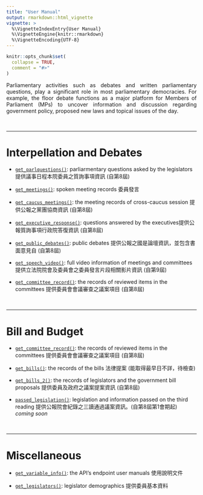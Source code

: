```yaml
---
title: "User Manual"
output: rmarkdown::html_vignette
vignette: >
  %\VignetteIndexEntry{User Manual}
  %\VignetteEngine{knitr::rmarkdown}
  %\VignetteEncoding{UTF-8}
---
```


```r
knitr::opts_chunk$set(
  collapse = TRUE,
  comment = "#>"
)
```

<div style="text-align: justify">

Parliamentary activities such as debates and written parliamentary questions, play a significant role in most parliamentary democracies. For example, the floor debate
functions as a major platform for Members of Parliament (MPs) to uncover information and discussion regarding government policy, proposed new laws and topical issues of the
day. 

</div>

<br> 

-----

# Interpellation and Debates

- [`get_parlquestions()`](https://davidycliao.github.io/legisTaiwan/reference/get_parlquestions.html): parliarmentary questions asked by the legislators 提供議事日程本院委員之質詢事項資訊 (自第8屆)

- [`get_meetings()`](https://davidycliao.github.io/legisTaiwan/reference/get_bills.html): spoken meeting records 委員發言

- [`get_caucus_meetings()`](https://davidycliao.github.io/legisTaiwan/reference/get_caucus_meetings.html): the meeting records of cross-caucus session 提供公報之黨團協商資訊 (自第8屆)

- [`get_executive_response()`](https://davidycliao.github.io/legisTaiwan/reference/get_executive_response.html): questions answered by the executives提供公報質詢事項行政院答復資訊 (自第8屆)

- [`get_public_debates()`](https://davidycliao.github.io/legisTaiwan/reference/get_public_debates.html): public debates 提供公報之國是論壇資訊，並包含書面意見自 (自第8屆)

- [`get_speech_video()`](https://davidycliao.github.io/legisTaiwan/reference/get_speech_video.html): full video information of meetings and committees 提供立法院院會及委員會之委員發言片段相關影片資訊 (自第9屆)

- [`get_committee_record()`](https://davidycliao.github.io/legisTaiwan/reference/get_speech_video.html): the records of reviewed items in the committees 提供委員會會議審查之議案項目 (自第8屆)

<br> 

-----

# Bill and Budget

- [`get_committee_record()`](https://davidycliao.github.io/legisTaiwan/reference/get_speech_video.html): the records of reviewed items in the committees 提供委員會會議審查之議案項目 (自第8屆)

- [`get_bills()`](https://davidycliao.github.io/legisTaiwan/reference/get_bills.html): the records of the bills 法律提案 (能取得最早日不詳，待檢查)

- [`get_bills_2()`](https://davidycliao.github.io/legisTaiwan/reference/get_bills_2.html): the records of legislators and the government bill proposals 提供委員及政府之議案提案資訊 (自第8屆)

- [`passed_legislation()`](https://data.ly.gov.tw/getds.action?id=48): legislation and information passed on the third reading 提供公報院會紀錄之三讀通過議案資訊。(自第8屆第1會期起) *coming soon*

<br> 

-----
# Miscellaneous

- [`get_variable_info()`](https://davidycliao.github.io/legisTaiwan/reference/get_variable_info.html): the API’s endpoint user manuals 使用說明文件

- [`get_legislators()`](https://davidycliao.github.io/legisTaiwan/reference/get_legislators.html): legislator demographics 提供委員基本資料
